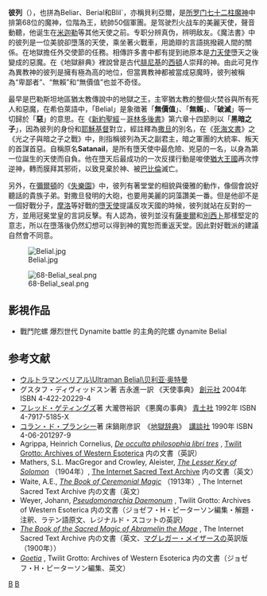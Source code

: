 '''彼列'''（{{lang-en|'''Belial'''}}），也拼為Beliar、Berial和Blil`，亦稱貝利亞爾，是[[所罗门七十二柱魔神|所罗门七十二柱魔神]]中排第68位的魔神，位階為王，統帥50個軍團。是驾驶烈火战车的美麗天使，聲音動聽，他诞生在[[米迦勒|米迦勒]]等其他天使之前。专职分辨真伪，辨明敌友。《魔法書》中的彼列是一位美貌卻墮落的天使，乘坐著火戰車，用詭辯的言語挑撥親人間的關係。在地獄擔任外交使節的任務。相傳許多書中都有提到祂原本是[[力天使|力天使]]墮天之後變成的惡魔。在《地獄辭典》裡說曾是古代[[腓尼基|腓尼基]]的[[賽達|西頓]]人崇拜的神。由此可見作為異教神的彼列是擁有極為高的地位，但當異教神都被當成惡魔時，彼列被稱為“卑鄙者”、“無賴”和“無價值”也並不奇怪。

最早是巴勒斯坦地區猶太教傳說中的地獄之王，主宰猶太教的整個火焚谷與所有死人和惡魔，在希伯萊語中，「Belial」是象徵著「'''無價值'''」、「'''無賴'''」、「'''破滅'''」等一切歸於「'''惡'''」的意思。在《[[新約聖經|新約聖經]]－[[哥林多後書|哥林多後書]]》第六章十四節則以「'''黑暗之子'''」，因為彼列的身份和[[耶穌基督|耶穌基督]]對立，經註釋為[[撒旦|撒旦]]的別名，在《[[死海文書|死海文書]]》之《光之子與暗之子之戰》中，則指稱彼列為天之副君主，暗之軍團的大統率、叛天的首謀首惡。自稱原名'''Satanail'''，是所有墮天使中最危險、兇惡的一名，以身為第一位誕生的天使而自負。他在墮天后最成功的一次反撲行動是唆使[[猶大王國|猶大王國]]再次悖逆神，轉而膜拜其邪術，以致見棄於神、被[[巴比倫|巴比倫]]滅亡。

另外，在[[彌爾頓|彌爾頓]]的《[[失樂園|失樂園]]》中，彼列有著堂堂的相貌與優雅的動作，像個會說好聽話的貴族子弟。對撒旦發明的大砲，也要用美麗的詞藻讚美一番。但是他卻不是一個好戰分子，[[摩洛|摩洛]]等好戰的[[墮天使|墮天使]]提議反攻天國的時候，彼列就站在反對的一方，並用冠冕堂皇的言詞反擊。有人認為，彼列並沒有[[薩麥爾|薩麥爾]]和[[巴力西卜|別西卜]]那樣堅定的意志，所以在墮落後仍然幻想可以得到神的寬恕而重返天堂。因此對好戰派的建議自然會不同意。

[[File:Belial.jpg|thumb]]

[[File:68-Belial_seal.png|thumb]]

==影視作品==
*戰鬥陀螺 爆烈世代 Dynamite battle 的主角的陀螺 dynamite Belial

==参考文献==
*[[贝利亚·奥特曼|ウルトラマンベリアル\Ultraman Belial\贝利亚·奥特曼]]
* グスタフ・ディヴィッドスン著 吉永進一訳 《天使事典》 [[創元社|創元社]] 2004年 ISBN 4-422-20229-4
* [[フレッド・ゲティングズ|フレッド・ゲティングズ]]著 大瀧啓裕訳 《悪魔の事典》 [[青土社|青土社]] 1992年 ISBN 4-7917-5185-X
* [[コラン・ド・プランシー|コラン・ド・プランシー]]著 床鍋剛彦訳　《[[地獄辞典|地獄辞典]]》　[[講談社|講談社]] 1990年 ISBN 4-06-201297-9
* Agrippa, Heinrich Cornelius,  [http://www.esotericarchives.com/agrippa/agrippa1.htm ''De occulta philosophia libri tres''] {{Wayback|url=http://www.esotericarchives.com/agrippa/agrippa1.htm |date=20210126125236 }},  [http://www.esotericarchives.com/ Twilit Grotto: Archives of Western Esoterica] {{Wayback|url=http://www.esotericarchives.com/ |date=20101217020748 }} 内の文書（英訳）
* Mathers, S.L. MacGregor and Crowley, Aleister, [http://www.sacred-texts.com/grim/lks/ ''The Lesser Key of Solomon''] {{Wayback|url=http://www.sacred-texts.com/grim/lks/ |date=20100829022514 }}（1904年）, [http://www.sacred-texts.com/index.htm The Internet Sacred Text Archive] {{Wayback|url=http://www.sacred-texts.com/index.htm |date=20170923093157 }} 内の文書（英文）
* Waite, A.E., [http://www.sacred-texts.com/grim/bcm/index.htm ''The Book of Ceremonial Magic''] {{Wayback|url=http://www.sacred-texts.com/grim/bcm/index.htm |date=20101202152057 }}（1913年）, The Internet Sacred Text Archive 内の文書（英文）
* Weyer, Johann, ''[http://www.esotericarchives.com/solomon/weyer.htm Pseudomonarchia Daemonum] {{WebCite|url=https://www.webcitation.org/6IGSsvZjr?url=http://www.esotericarchives.com/solomon/weyer.htm |date=20130721000243 |dateformat=iso }}'', Twilit Grotto: Archives of Western Esoterica 内の文書（ジョゼフ・H・ピーターソン編集・解題・注釈、ラテン語原文、レジナルド・スコットの英訳）
* [http://www.sacred-texts.com/grim/abr/index.htm ''The Book of the Sacred Magic of Abramelin the Mage''] {{Wayback|url=http://www.sacred-texts.com/grim/abr/index.htm |date=20130806230312 }}, The Internet Sacred Text Archive 内の文書（英文、[[マグレガー・メイザース|マグレガー・メイザース]]の英訳版（1900年））
* ''[http://www.esotericarchives.com/solomon/goetia.htm Goetia] {{Wayback|url=http://www.esotericarchives.com/solomon/goetia.htm |date=20070523204557 }}'', Twilit Grotto: Archives of Western Esoterica 内の文書（ジョゼフ・H・ピーターソン編集、英文）

{{所羅門七十二柱魔神}}

[[Category:堕天使|B]]
[[Category:所羅門七十二柱魔神|B]]